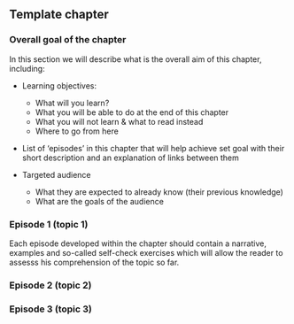 ## Template chapter {#template}

### Overall goal of the chapter
In this section we will describe what is the overall aim of this chapter, including:

- Learning objectives: 
    - What will you learn?
    - What you will be able to do at the end of this chapter
    - What you will not learn & what to read instead
    - Where to go from here
    
- List of 'episodes' in this chapter that will help achieve set goal with their short description and an explanation of links between them

- Targeted audience
    - What they are expected to already know (their previous knowledge)
    - What are the goals of the audience


### Episode 1 (topic 1)
Each episode developed within the chapter should contain a narrative, examples and so-called self-check exercises which will allow the reader to assesss his comprehension of the topic so far. 

### Episode 2 (topic 2)

### Episode 3 (topic 3)